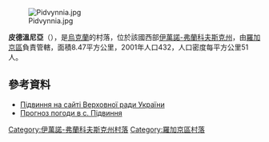 [[Image:Pidvynnia.jpg|right]]

{{coord|49|25|24|N|24|39|21|E|scale:30000|display=title}}

'''皮德溫尼亞'''（{{lang-uk|Підвиння}}），是[[烏克蘭|烏克蘭]]的村落，位於該國西部[[伊萬諾-弗蘭科夫斯克州|伊萬諾-弗蘭科夫斯克州]]，由[[羅加京區|羅加京區]]負責管轄，面積8.47平方公里，2001年人口432，人口密度每平方公里51人。

==參考資料==
* [http://w1.c1.rada.gov.ua/pls/z7502/A005?rdat1=08.12.2011&rf7571=14027 Підвиння на сайті Верховної ради України]
* [http://weather.in.ua/ua/ivano-frankovskaja/20477-long Прогноз погоди в с. Підвиння] {{Wayback|url=http://weather.in.ua/ua/ivano-frankovskaja/20477-long |date=20160305082225 }}

{{DEFAULTSORT:Підвиння}}
[[Category:伊萬諾-弗蘭科夫斯克州村落|Category:伊萬諾-弗蘭科夫斯克州村落]]
[[Category:羅加京區村落|Category:羅加京區村落]]


{{IvanoFrankivsk-geo-stub}}